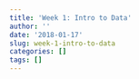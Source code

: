 ```yaml
---
title: 'Week 1: Intro to Data'
author: ''
date: '2018-01-17'
slug: week-1-intro-to-data
categories: []
tags: []
---
```


